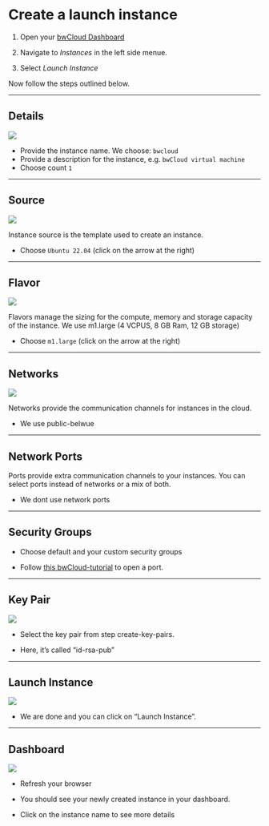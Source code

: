 # Create a launch instance

1. Open your [bwCloud Dashboard](https://portal.bw-cloud.org)

1. Navigate to *Instances* in the left side menue.

1. Select *Launch Instance*

Now follow the steps outlined below.

---

## Details


![](images/instance-details)

 - Provide the instance name. We choose: `bwcloud`
 - Provide a description for the instance, e.g. `bwCloud virtual machine`
 - Choose count `1`

---


## Source

![](images/instance-source.png)


Instance source is the template used to create an instance.

- Choose `Ubuntu 22.04` (click on the arrow at the right)


---

## Flavor

![](images/instance-flavor.png)


Flavors manage the sizing for the compute, memory and storage capacity of the instance. We use m1.large (4 VCPUS, 8 GB Ram, 12 GB storage)

- Choose `m1.large` (click on the arrow at the right)

---

## Networks

![](images/instance-networks.png)


Networks provide the communication channels for instances in the cloud.

- We use public-belwue

---

## Network Ports


Ports provide extra communication channels to your instances. You can select ports instead of networks or a mix of both.

- We dont use network ports

---

## Security Groups


- Choose default and your custom security groups

- Follow [this bwCloud-tutorial](https://www.bw-cloud.org/de/bwcloud_scope/nutzen#open_port) to open a port.


---

## Key Pair

![](images/instance-key-pair.png)


- Select the key pair from step create-key-pairs. 

- Here, it's called "id-rsa-pub"

---

## Launch Instance

![](images/instance-launch.png)


- We are done and you can click on "Launch Instance". 

---

## Dashboard

![](images/instance-dashboard.png)


- Refresh your browser

- You should see your newly created instance in your dashboard.

- Click on the instance name to see more details


